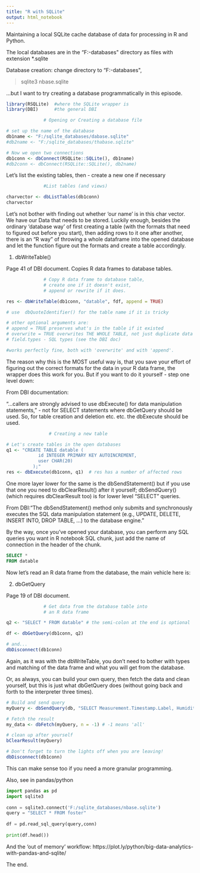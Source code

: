 ---
title: "R with SQLite"
output: html_notebook
---

Maintaining a local SQLite cache database of data for processing in R and Python.

The local databases are in the "F:\sqlite-databases\" directory as files with extension *.sqlite

Database creation: change directory to "F:\sqlite-databases\", 

>sqlite3 nbase.sqlite

...but I want to try creating a database programmatically in this episode.

```{r}
library(RSQLite)  #where the SQLite wrapper is
library(DBI)      #the general DBI

              # Opening or Creating a database file

# set up the name of the database
db1name <- "F:/sqlite_databases/dabase.sqlite"
#db2name <- "F:/sqlite_databases/thabase.sqlite"

# Now we open two connections
db1conn <- dbConnect(RSQLite::SQLite(), db1name)
#db2conn <- dbConnect(RSQLite::SQLite(), db2name)

```

Let's list the existing tables, then - create a new one if necessary

```{r}
              #List tables (and views)

charvector <- dbListTables(db1conn)
charvector
```

Let's not bother with finding out whether 'our name' is in this char vector. We have our Data that needs to be stored. Luckily enough, besides the ordinary 'database way' of first creating a table (with the formats that need to figured out before you start), then adding rows to it one after another, there is an "R way" of throwing a whole dataframe into the opened database and let the function figure out the formats and create a table accordingly.

1. dbWriteTable()

Page 41 of DBI document. Copies R data frames to database tables.

```{r}
              # Copy R data frame to database table,
              # create one if it doesn't exist,
              # append or rewrite if it does.

res <- dbWriteTable(db1conn, "datable", fdf, append = TRUE)

# use  dbQuoteIdentifier() for the table name if it is tricky

# other optional arguments are:
# append = TRUE preserves what's in the table if it existed
# overwrite = TRUE overwrites THE WHOLE TABLE, not just duplicate data
# field.types - SQL types (see the DBI doc)

#works perfectly fine, both with 'overwrite' and with 'append'.
```

The reason why this is the MOST useful way is, that you save your effort of figuring out the correct formats for the data in your R data frame, the wrapper does this work for you. But if you want to do it yourself - step one level down:

From DBI documentation:

"...callers are strongly advised to use dbExecute() for data manipulation statements," - not for SELECT statements where dbGetQuery should be used. So, for table creation and deletion etc. etc. the dbExecute should be used.

```{r}

                # Creating a new table

# Let's create tables in the open databases
q1 <- "CREATE TABLE datable (
            id INTEGER PRIMARY KEY AUTOINCREMENT,
            user CHAR(20)
          );"
res <- dbExecute(db1conn, q1)  # res has a number of affected rows
```

One more layer lower for the same is the dbSendStatement() but if you use that one you need to  dbClearResult() after it yourself; dbSendQuery() (which requires dbClearResult too) is for lower level "SELECT" queries.

From DBI:"The dbSendStatement() method only submits and synchronously executes the SQL data manipulation statement (e.g., UPDATE, DELETE, INSERT INTO, DROP TABLE, ...) to the database engine. "

By the way, once you've opened your database, you can perform any SQL queries you want in R notebook SQL chunk, just add the name of connection in the header of the chunk.

```{sql connection=db1conn}

SELECT *
FROM datable

```


Now let's read an R data frame from the database, the main vehicle here is:

2. dbGetQuery

Page 19 of DBI document.

```{r}
              # Get data from the database table into
              # an R data frame

q2 <- "SELECT * FROM datable" # the semi-colon at the end is optional

df <- dbGetQuery(db1conn, q2)

# and...
dbDisconnect(db1conn)
```

Again, as it was with the dbWriteTable, you don't need to bother with types and matching of the data frame and what you will get from the database.

Or, as always, you can build your own query, then fetch the data and clean yourself, but this is just what dbGetQuery does (without going back and forth to the interpreter three times).

```{r}
# Build and send query
myQuery <- dbSendQuery(db, "SELECT Measurement.Timestamp.Label, Humidity FROM foster")

# Fetch the result
my_data <- dbFetch(myQuery, n = -1) # -1 means 'all'

# clean up after yourself 
bClearResult(myQuery)

# Don't forget to turn the lights off when you are leaving!
dbDisconnect(db1conn)
```

This can make sense too if you need a more granular programming.


Also, see in pandas/python

```{python}
import pandas as pd
import sqlite3
 
conn = sqlite3.connect('F:/sqlite_databases/nbase.sqlite')
query = "SELECT * FROM foster"
 
df = pd.read_sql_query(query,conn)
 
print(df.head())
```


And the 'out of memory' workflow: https://plot.ly/python/big-data-analytics-with-pandas-and-sqlite/

The end.
